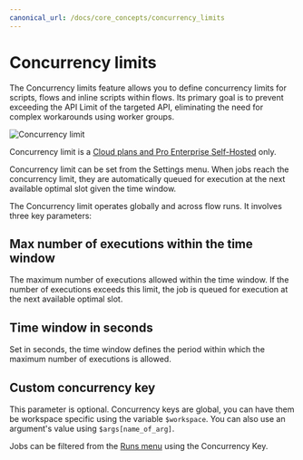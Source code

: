 ```yaml
---
canonical_url: /docs/core_concepts/concurrency_limits
---
```


# Concurrency limits

The Concurrency limits feature allows you to define concurrency limits for scripts, flows and inline scripts within flows. Its primary goal is to prevent exceeding the API Limit of the targeted API, eliminating the need for complex workarounds using worker groups.

![Concurrency limit](../assets/code_editor/concurrency_limit.png)

Concurrency limit is a [Cloud plans and Pro Enterprise Self-Hosted](/pricing) only.

Concurrency limit can be set from the Settings menu. When jobs reach the concurrency limit, they are automatically queued for execution at the next available optimal slot given the time window.

The Concurrency limit operates globally and across flow runs. It involves three key parameters:

## Max number of executions within the time window

The maximum number of executions allowed within the time window. If the number of executions exceeds this limit, the job is queued for execution at the next available optimal slot.

## Time window in seconds

Set in seconds, the time window defines the period within which the maximum number of executions is allowed.

## Custom concurrency key

This parameter is optional. Concurrency keys are global, you can have them be workspace specific using the variable `$workspace`. You can also use an argument's value using `$args[name_of_arg]`.

Jobs can be filtered from the [Runs menu](../core_concepts/5_monitor_past_and_future_runs/index.mdx) using the Concurrency Key.